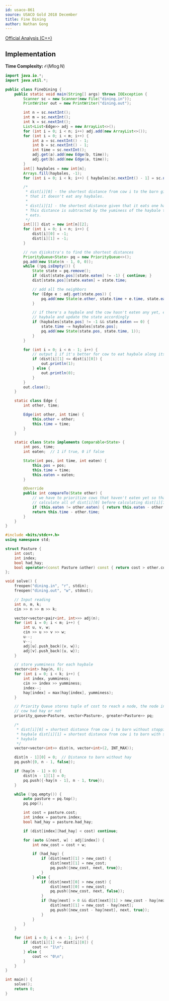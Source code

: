 ```yaml
---
id: usaco-861
source: USACO Gold 2018 December
title: Fine Dining
author: Nathan Gong
---
```


[Official Analysis (C++)](http://www.usaco.org/current/data/sol_dining_gold_dec18.html)

## Implementation

**Time Complexity:** $\mathcal{O}(M\log N)$

<LanguageSection>

<JavaSection>

```java
import java.io.*;
import java.util.*;

public class FineDining {
	public static void main(String[] args) throws IOException {
		Scanner sc = new Scanner(new File("dining.in"));
		PrintWriter out = new PrintWriter("dining.out");

		int n = sc.nextInt();
		int m = sc.nextInt();
		int k = sc.nextInt();
		List<List<Edge>> adj = new ArrayList<>();
		for (int i = 0; i < n; i++) adj.add(new ArrayList<>());
		for (int i = 0; i < m; i++) {
			int a = sc.nextInt() - 1;
			int b = sc.nextInt() - 1;
			int time = sc.nextInt();
			adj.get(a).add(new Edge(b, time));
			adj.get(b).add(new Edge(a, time));
		}
		int[] haybales = new int[n];
		Arrays.fill(haybales, -1);
		for (int i = 0; i < k; i++) { haybales[sc.nextInt() - 1] = sc.nextInt(); }

		/*
		 * dist[i][0] - the shortest distance from cow i to the barn given
		 * that it doesn't eat any haybales.
		 *
		 * dist[i][1] - the shortest distance given that it eats one haybale.
		 * This distance is subtracted by the yuminess of the haybale the cow
		 * eats.
		 */
		int[][] dist = new int[n][2];
		for (int i = 0; i < n; i++) {
			dist[i][0] = -1;
			dist[i][1] = -1;
		}

		// run djiskstra's to find the shortest distances
		PriorityQueue<State> pq = new PriorityQueue<>();
		pq.add(new State(n - 1, 0, 0));
		while (!pq.isEmpty()) {
			State state = pq.remove();
			if (dist[state.pos][state.eaten] != -1) { continue; }
			dist[state.pos][state.eaten] = state.time;

			// add all the neighbors
			for (Edge e : adj.get(state.pos)) {
				pq.add(new State(e.other, state.time + e.time, state.eaten));
			}

			// if there's a haybale and the cow hasn't eaten any yet, eat the
			// haybale and update the state accordingly
			if (haybales[state.pos] != -1 && state.eaten == 0) {
				state.time -= haybales[state.pos];
				pq.add(new State(state.pos, state.time, 1));
			}
		}

		for (int i = 0; i < n - 1; i++) {
			// output 1 if it's better for cow to eat haybale along its path
			if (dist[i][1] <= dist[i][0]) {
				out.println(1);
			} else {
				out.println(0);
			}
		}
		out.close();
	}

	static class Edge {
		int other, time;

		Edge(int other, int time) {
			this.other = other;
			this.time = time;
		}
	}

	static class State implements Comparable<State> {
		int pos, time;
		int eaten;  // 1 if true, 0 if false

		State(int pos, int time, int eaten) {
			this.pos = pos;
			this.time = time;
			this.eaten = eaten;
		}

		@Override
		public int compareTo(State other) {
			// we have to prioritize cows that haven't eaten yet so that we
			// calculate all of dist[i][0] before calculating dist[i][1]
			if (this.eaten != other.eaten) { return this.eaten - other.eaten; }
			return this.time - other.time;
		}
	}
}
```

</JavaSection>

<CPPSection>

```cpp
#include <bits/stdc++.h>
using namespace std;

struct Pasture {
	int cost;
	int index;
	bool had_hay;
	bool operator>(const Pasture &other) const { return cost > other.cost; }
};

void solve() {
	freopen("dining.in", "r", stdin);
	freopen("dining.out", "w", stdout);

	// Input reading
	int n, m, k;
	cin >> n >> m >> k;

	vector<vector<pair<int, int>>> adj(n);
	for (int i = 0; i < m; i++) {
		int u, v, w;
		cin >> u >> v >> w;
		u--;
		v--;
		adj[u].push_back({v, w});
		adj[v].push_back({u, w});
	}

	// store yumminess for each haybale
	vector<int> hay(n, 0);
	for (int i = 0; i < k; i++) {
		int index, yumminess;
		cin >> index >> yumminess;
		index--;
		hay[index] = max(hay[index], yumminess);
	}

	// Priority Queue stores tuple of cost to reach a node, the node index, and whether
	// cow had hay or not
	priority_queue<Pasture, vector<Pasture>, greater<Pasture>> pq;

	/*
	 * dist[i][0] = shortest distance from cow i to barn without stopping for any
	 * haybale dist[i][1] = shortest distance from cow i to barn with stopping for one
	 * haybale
	 */
	vector<vector<int>> dist(n, vector<int>(2, INT_MAX));

	dist[n - 1][0] = 0;  // Distance to barn without hay
	pq.push({0, n - 1, false});

	if (hay[n - 1] > 0) {
		dist[n - 1][1] = 0;
		pq.push({-hay[n - 1], n - 1, true});
	}

	while (!pq.empty()) {
		auto pasture = pq.top();
		pq.pop();

		int cost = pasture.cost;
		int index = pasture.index;
		bool had_hay = pasture.had_hay;

		if (dist[index][had_hay] < cost) continue;

		for (auto &[next, w] : adj[index]) {
			int new_cost = cost + w;

			if (had_hay) {
				if (dist[next][1] > new_cost) {
					dist[next][1] = new_cost;
					pq.push({new_cost, next, true});
				}
			} else {
				if (dist[next][0] > new_cost) {
					dist[next][0] = new_cost;
					pq.push({new_cost, next, false});
				}
				if (hay[next] > 0 && dist[next][1] > new_cost - hay[next]) {
					dist[next][1] = new_cost - hay[next];
					pq.push({new_cost - hay[next], next, true});
				}
			}
		}
	}

	for (int i = 0; i < n - 1; i++) {
		if (dist[i][1] <= dist[i][0]) {
			cout << "1\n";
		} else {
			cout << "0\n";
		}
	}
}

int main() {
	solve();
	return 0;
}
```
</CPPSection>

</LanguageSection>
